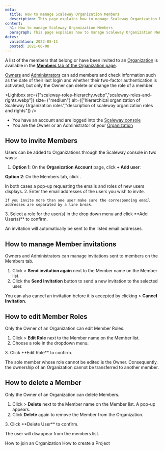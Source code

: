 ```yaml
---
meta:
  title: How to manage Scaleway Organization Members
  description: This page explains how to manage Scaleway Organization Members
content:
  h1: How to manage Scaleway Organization Members
  paragraph: This page explains how to manage Scaleway Organization Members
dates:
  validation: 2022-08-11
  posted: 2021-06-08
---
```


A list of the members that belong or have been invited to an [Organization](/console/my-account/concepts#organization) is available in the [**Members** tab of the Organization page](https://console.scaleway.com/account/organization/users).

[Owners](/console/my-account/concepts#owner) and [Administrators](/console/my-account/concepts#administrator) can add members and check information such as the date of their last login and whether their two-factor authentication is activated, but only the Owner can delete or change the role of a member.

<Lightbox src={["scaleway-roles-hierarchy.webp","scaleway-roles-and-rights.webp"]} size={"medium"}  alt={["hierarchical organization of Scaleway Organization roles","description of scaleway organization roles and rights"]} />

<Message type="requirement">

- You have an account and are logged into the [Scaleway console](https://console.scaleway.com)
- You are the Owner or an Administrator of your [Organization](/console/my-project/concepts/#organization)

</Message>

## How to invite Members 

Users can be added to Organizations through the Scaleway console in two ways:

1. **Option 1**: On the **Organization Account** page, click **+ Add user**:

  <Lightbox src="scaleway-add-user-on-orga-account-page.webp" alt="" />

  **Option 2**: On the Members tab, click <Icon name="plus" />.

  In both cases a pop-up requesting the emails and roles of new users displays.
2. Enter the email addresses of the users you wish to invite. 

  <Message type="important">

    If you invite more than one user make sure the corresponding email addresses are separated by a line break. 

  </Message>
3. Select a role for the user(s) in the drop down menu and click **Add User(s)** to confirm.

<Lightbox src="scaleway-add-user-pop-up.webp" alt="" />

An invitation will automatically be sent to the listed email addresses. 

## How to manage Member invitations

Owners and Administrators can manage invitations sent to members on the Members tab.

1. Click <Icon name="more" /> > **Send invitation again** next to the Member name on the Member list.
2. Click the **Send Invitation** button to send a new invitation to the selected user.

<Lightbox src="scaleway-send-invite-again.webp" alt="" />

You can also cancel an invitation before it is accepted by clicking <Icon name="more" /> > **Cancel Invitation**.

## How to edit Member Roles

<Message type="important">

Only the Owner of an Organization can edit Member Roles. 

</Message>

1. Click <Icon name="more" /> > **Edit Role** next to the Member name on the Member list.
2. Choose a role in the dropdown menu. 

  <Lightbox src="scaleway-edit-role-dropdown.webp" alt="" />
3. Click **Edit Role** to confirm.

<Message type="important">

  The sole member whose role cannot be edited is the Owner. 
  Consequently, the ownership of an Organization cannot be transferred to another member.

</Message>

## How to delete a Member 

<Message type="important">

Only the Owner of an Organization can delete Members. 

</Message>


1. Click <Icon name="more" /> > **Delete** next to the Member name on the Member list. A pop-up appears. 
2. Click **Delete** again to remove the Member from the Organization.
<Lightbox src="scaleway-delete-user.webp" alt="" />
3. Click **Delete User** to confirm.

The user will disappear from the members list.    


<Navigation title="See Also">
  <PreviousButton to="/console/my-project/how-to/join-an-organization/">How to join an Organization</PreviousButton>
  <NextButton to="/console/my-project/how-to/create-a-project/">How to create a Project</NextButton>
</Navigation>
